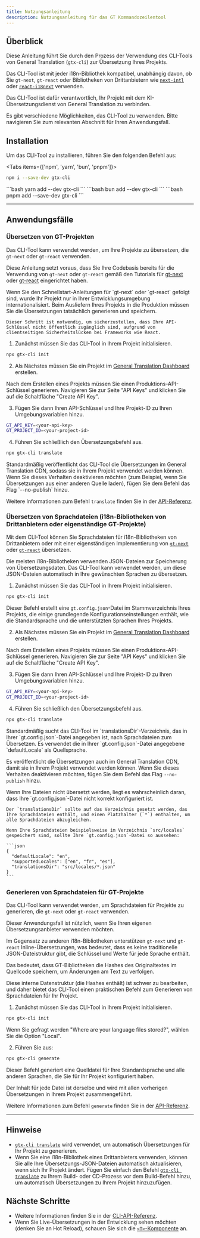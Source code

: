 ```yaml
---
title: Nutzungsanleitung
description: Nutzungsanleitung für das GT Kommandozeilentool
---
```


## Überblick

Diese Anleitung führt Sie durch den Prozess der Verwendung des CLI-Tools von General Translation (`gtx-cli`) zur Übersetzung Ihres Projekts.

Das CLI-Tool ist mit jeder i18n-Bibliothek kompatibel, unabhängig davon, ob Sie `gt-next`, `gt-react` oder Bibliotheken von Drittanbietern wie [`next-intl`](/docs/cli/tutorials/next-intl-quickstart) oder [`react-i18next`](/docs/cli/tutorials/react-i18next-quickstart) verwenden.

Das CLI-Tool ist dafür verantwortlich, Ihr Projekt mit dem KI-Übersetzungsdienst von General Translation zu verbinden.

Es gibt verschiedene Möglichkeiten, das CLI-Tool zu verwenden. Bitte navigieren Sie zum relevanten Abschnitt für Ihren Anwendungsfall.

## Installation

Um das CLI-Tool zu installieren, führen Sie den folgenden Befehl aus:


<Tabs items={['npm', 'yarn', 'bun', 'pnpm']}>
  <Tab value="npm">
  ```bash 
  npm i --save-dev gtx-cli
  ``` 
  </Tab>
  <Tab value="yarn">
  ```bash 
  yarn add --dev gtx-cli
  ```
  </Tab>

  <Tab value="bun">
  ```bash 
  bun add --dev gtx-cli
  ```
  </Tab>
  <Tab value="pnpm">
  ```bash 
  pnpm add --save-dev gtx-cli
  ```
  </Tab>
</Tabs>

---

## Anwendungsfälle


### Übersetzen von GT-Projekten

Das CLI-Tool kann verwendet werden, um Ihre Projekte zu übersetzen, die `gt-next` oder `gt-react` verwenden.

Diese Anleitung setzt voraus, dass Sie Ihre Codebasis bereits für die Verwendung von `gt-next` oder `gt-react` gemäß den Tutorials für [gt-next](/docs/next/tutorials/quickstart) oder [gt-react](/docs/react/tutorials/quickstart) eingerichtet haben.


<Accordions>
  <Accordion title="Mein Projekt ist in der Entwicklung bereits mehrsprachig, was ist der Sinn dieses Schritts?">
    Wenn Sie den Schnellstart-Anleitungen für `gt-next` oder `gt-react` gefolgt sind, wurde Ihr Projekt nur in Ihrer
    Entwicklungsumgebung internationalisiert. Beim Ausliefern Ihres Projekts in die Produktion müssen Sie die Übersetzungen tatsächlich generieren und speichern.
  
    Dieser Schritt ist notwendig, um sicherzustellen, dass Ihre API-Schlüssel nicht öffentlich zugänglich sind, aufgrund von clientseitigen Sicherheitslücken bei Frameworks wie React.
   
  </Accordion>
</Accordions>

1. Zunächst müssen Sie das CLI-Tool in Ihrem Projekt initialisieren.

```bash
npx gtx-cli init
```

2. Als Nächstes müssen Sie ein Projekt im [General Translation Dashboard](https://generaltranslation.com/dashboard) erstellen.

Nach dem Erstellen eines Projekts müssen Sie einen Produktions-API-Schlüssel generieren. Navigieren Sie zur Seite "API Keys" und klicken Sie auf die Schaltfläche "Create API Key".

3. Fügen Sie dann Ihren API-Schlüssel und Ihre Projekt-ID zu Ihren Umgebungsvariablen hinzu.

```bash title=".env"
GT_API_KEY=<your-api-key>
GT_PROJECT_ID=<your-project-id>
```

4. Führen Sie schließlich den Übersetzungsbefehl aus.

```bash
npx gtx-cli translate
```

<Callout type="info">
  Standardmäßig veröffentlicht das CLI-Tool die Übersetzungen im General Translation CDN, sodass sie in Ihrem Projekt verwendet werden können.
  Wenn Sie dieses Verhalten deaktivieren möchten (zum Beispiel, wenn Sie Übersetzungen aus einer anderen Quelle laden), fügen Sie dem Befehl das Flag `--no-publish` hinzu.
</Callout>

Weitere Informationen zum Befehl `translate` finden Sie in der [API-Referenz](/docs/cli/translate).



### Übersetzen von Sprachdateien (i18n-Bibliotheken von Drittanbietern oder eigenständige GT-Projekte)

Mit dem CLI-Tool können Sie Sprachdateien für i18n-Bibliotheken von Drittanbietern oder mit einer eigenständigen Implementierung von [`gt-next`](/docs/next/reference/stand-alone) oder [`gt-react`](/docs/react/reference/stand-alone) übersetzen.

Die meisten i18n-Bibliotheken verwenden JSON-Dateien zur Speicherung von Übersetzungsdaten.
Das CLI-Tool kann verwendet werden, um diese JSON-Dateien automatisch in Ihre gewünschten Sprachen zu übersetzen.

1. Zunächst müssen Sie das CLI-Tool in Ihrem Projekt initialisieren.

```bash
npx gtx-cli init
```
Dieser Befehl erstellt eine `gt.config.json`-Datei im Stammverzeichnis Ihres Projekts, die einige grundlegende Konfigurationseinstellungen enthält, wie die Standardsprache und die unterstützten Sprachen Ihres Projekts.

2. Als Nächstes müssen Sie ein Projekt im [General Translation Dashboard](https://generaltranslation.com/dashboard) erstellen.

Nach dem Erstellen eines Projekts müssen Sie einen Produktions-API-Schlüssel generieren. Navigieren Sie zur Seite "API Keys" und klicken Sie auf die Schaltfläche "Create API Key".

3. Fügen Sie dann Ihren API-Schlüssel und Ihre Projekt-ID zu Ihren Umgebungsvariablen hinzu.

```bash title=".env"
GT_API_KEY=<your-api-key>
GT_PROJECT_ID=<your-project-id>
```

4. Führen Sie schließlich den Übersetzungsbefehl aus.

```bash
npx gtx-cli translate
```

<Callout type="info">
  Standardmäßig sucht das CLI-Tool im `translationsDir`-Verzeichnis, das in Ihrer `gt.config.json`-Datei angegeben ist, nach Sprachdateien zum Übersetzen.
  Es verwendet die in Ihrer `gt.config.json`-Datei angegebene `defaultLocale` als Quellsprache.

  Es veröffentlicht die Übersetzungen auch im General Translation CDN, damit sie in Ihrem Projekt verwendet werden können.
  Wenn Sie dieses Verhalten deaktivieren möchten, fügen Sie dem Befehl das Flag `--no-publish` hinzu.
</Callout>


<Accordions>
  <Accordion title="Warum werden meine Dateien nicht übersetzt?">
    Wenn Ihre Dateien nicht übersetzt werden, liegt es wahrscheinlich daran, dass Ihre `gt.config.json`-Datei nicht korrekt konfiguriert ist.

    Der `translationsDir` sollte auf das Verzeichnis gesetzt werden, das Ihre Sprachdateien enthält, und einen Platzhalter (`*`) enthalten, um alle Sprachdateien abzugleichen.

    Wenn Ihre Sprachdateien beispielsweise im Verzeichnis `src/locales` gespeichert sind, sollte Ihre `gt.config.json`-Datei so aussehen:

    ```json
    {
      "defaultLocale": "en",
      "supportedLocales": ["en", "fr", "es"],
      "translationsDir": "src/locales/*.json"
    }
    ```
  </Accordion>
</Accordions>

### Generieren von Sprachdateien für GT-Projekte

Das CLI-Tool kann verwendet werden, um Sprachdateien für Projekte zu generieren, die `gt-next` oder `gt-react` verwenden.

Dieser Anwendungsfall ist nützlich, wenn Sie Ihren eigenen Übersetzungsanbieter verwenden möchten.

Im Gegensatz zu anderen i18n-Bibliotheken unterstützen `gt-next` und `gt-react` Inline-Übersetzungen, was bedeutet, dass es keine traditionelle JSON-Dateistruktur gibt, die Schlüssel und Werte für jede Sprache enthält.

Das bedeutet, dass GT-Bibliotheken die Hashes des Originaltextes im Quellcode speichern, um Änderungen am Text zu verfolgen.

Diese interne Datenstruktur (die Hashes enthält) ist schwer zu bearbeiten, und daher bietet das CLI-Tool einen praktischen Befehl zum Generieren von Sprachdateien für Ihr Projekt.

1. Zunächst müssen Sie das CLI-Tool in Ihrem Projekt initialisieren.

```bash
npx gtx-cli init
```

Wenn Sie gefragt werden "Where are your language files stored?", wählen Sie die Option "Local".

2. Führen Sie aus:

```bash
npx gtx-cli generate
```

Dieser Befehl generiert eine Quelldatei für Ihre Standardsprache und alle anderen Sprachen, die Sie für Ihr Projekt konfiguriert haben.

Der Inhalt für jede Datei ist derselbe und wird mit allen vorherigen Übersetzungen in Ihrem Projekt zusammengeführt.

Weitere Informationen zum Befehl `generate` finden Sie in der [API-Referenz](/docs/cli/generate).

---

## Hinweise
 * [`gtx-cli translate`](/docs/cli/translate) wird verwendet, um automatisch Übersetzungen für Ihr Projekt zu generieren.
 * Wenn Sie eine i18n-Bibliothek eines Drittanbieters verwenden, können Sie alle Ihre Übersetzungs-JSON-Dateien automatisch aktualisieren, wenn sich Ihr Projekt ändert. Fügen Sie einfach den Befehl [`gtx-cli translate`](/docs/cli/translate) zu Ihrem Build- oder CD-Prozess vor dem Build-Befehl hinzu, um automatisch Übersetzungen zu Ihrem Projekt hinzuzufügen.

## Nächste Schritte
 * Weitere Informationen finden Sie in der [CLI-API-Referenz](/docs/cli).
 * Wenn Sie Live-Übersetzungen in der Entwicklung sehen möchten (denken Sie an Hot Reload), schauen Sie sich die [`<T>`-Komponente](/docs/usage/t) an.